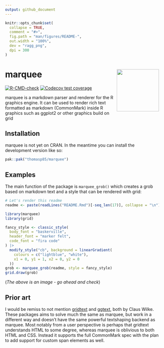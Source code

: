 ```yaml
---
output: github_document
---
```


<!-- README.md is generated from README.Rmd. Please edit that file -->

```r
knitr::opts_chunk$set(
  collapse = TRUE,
  comment = "#>",
  fig.path = "man/figures/README-",
  out.width = "100%",
  dev = "ragg_png",
  dpi = 300
)
```

# marquee <img src="man/figures/logo.png" align="right" height="138" alt="" />

<!-- badges: start -->
[![R-CMD-check](https://github.com/thomasp85/marquee/actions/workflows/R-CMD-check.yaml/badge.svg)](https://github.com/thomasp85/marquee/actions/workflows/R-CMD-check.yaml)
[![Codecov test coverage](https://codecov.io/gh/thomasp85/marquee/branch/main/graph/badge.svg)](https://app.codecov.io/gh/thomasp85/marquee?branch=main)
<!-- badges: end -->

marquee is a markdown parser and renderer for the R graphics engine. It can be 
used to render rich text formatted as markdown (CommonMark) inside R graphics
such as ggplot2 or other graphics build on grid

## Installation

marquee is not yet on CRAN. In the meantime you can install the development 
version like so:

``` r
pak::pak("thomasp85/marquee")
```

## Examples
The main function of the package is `marquee_grob()` which creates a grob based
on markdown text and a style that can be rendered with grid:

```r
# Let's render this readme
readme <- paste(readLines("README.Rmd")[-seq_len(17)], collapse = "\n")

library(marquee)
library(grid)

fancy_style <- classic_style(
  body_font = "baskerville", 
  header_font = "marker felt",
  code_font = "fira code"
) |> 
  modify_style("cb", background = linearGradient(
    colours = c("lightblue", "white"),
    x1 = 0, y1 = 1, x2 = 0, y2 = 0
  ))
grob <- marquee_grob(readme, style = fancy_style)
grid.draw(grob)
```

(*The above is an image - go ahead and check*)

## Prior art
I would be remiss to not mention [gridtext](https://github.com/wilkelab/gridtext) 
and [ggtext](https://github.com/wilkelab/ggtext), both by Claus Wilke. These
packages aims to solve much the same as marquee, but work in a different way and
doesn't have the same powerful textshaping backend as marquee. Most notably from
a user perspective is perhaps that gridtext understands HTML to some degree, 
whereas marquee is oblivious to both HTML and CSS. Instead it supports the full
CommonMark spec with the plan to add support for custom span elements as well.
